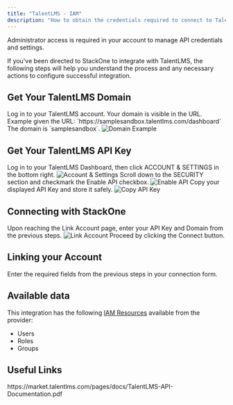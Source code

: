 ```yaml
---
title: "TalentLMS - IAM"
description: "How to obtain the credentials required to connect to Talentlms."
---
```



<Note>
  Administrator access is required in your account to manage API credentials and settings.
</Note>

If you've been directed to StackOne to integrate with TalentLMS, the following steps will help you understand the process and any necessary actions to configure successful integration.

## Get Your TalentLMS Domain

<Steps>
  <Step title="Find Your Domain">
    Log in to your TalentLMS account. Your domain is visible in the URL.
    Example given the URL: `https://samplesandbox.talentlms.com/dashboard`
    The domain is `samplesandbox`.
    <Frame>
      <img className='rounded-md' style={{ margin: '0 auto', border: '1px solid #efefef' }} alt="Domain Example" src="/images/talentlms/image1.png" />
    </Frame>
  </Step>
</Steps>

## Get Your TalentLMS API Key

<Steps>
  <Step title="Navigate to Account Settings">
    Log in to your TalentLMS Dashboard, then click ACCOUNT & SETTINGS in the bottom right.
    <Frame>
      <img className='rounded-md' style={{ margin: '0 auto', border: '1px solid #efefef' }} alt="Account & Settings" src="/images/talentlms/image2.png" />
    </Frame>
  </Step>

  <Step title="Enable API">
    Scroll down to the SECURITY section and checkmark the Enable API checkbox.
    <Frame>
      <img className='rounded-md' style={{ margin: '0 auto', border: '1px solid #efefef' }} alt="Enable API" src="/images/talentlms/image3.png" />
    </Frame>
  </Step>

  <Step title="Copy API Key">
    Copy your displayed API Key and store it safely.
    <Frame>
      <img className='rounded-md' style={{ margin: '0 auto', border: '1px solid #efefef' }} alt="Copy API Key" src="/images/talentlms/image4.png" />
    </Frame>
  </Step>
</Steps>

## Connecting with StackOne

<Steps>
  <Step title="Enter API Key and Domain">
    Upon reaching the Link Account page, enter your API Key and Domain from the previous steps.
    <Frame>
      <img className='rounded-md' style={{ margin: '0 auto', border: '1px solid #efefef' }} alt="Link Account" src="/images/talentlms/image5.png" />
    </Frame>
  </Step>

  <Step title="Connect">
    Proceed by clicking the Connect button.
  </Step>
</Steps>


## Linking your Account

Enter the required fields from the previous steps in your connection form.

<IntegrationFooter />


## Available data

This integration has the following [IAM Resources](https://docs.stackone.com/reference/iam_list_users) available from the provider:
<ul>
 <li>Users</li>
 <li>Roles</li>
 <li>Groups</li>
</ul>


## Useful Links
<Card title="API Reference" icon="link" href="https://market.talentlms.com/pages/docs/TalentLMS-API-Documentation.pdf">
    https://market.talentlms.com/pages/docs/TalentLMS-API-Documentation.pdf
</Card>
